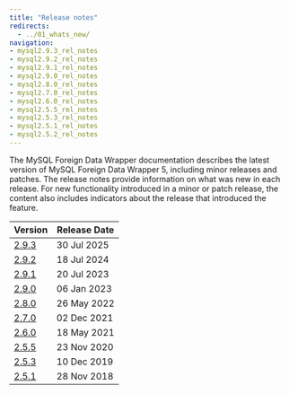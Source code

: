 ```yaml
---
title: "Release notes"
redirects:
  - ../01_whats_new/
navigation:
- mysql2.9.3_rel_notes
- mysql2.9.2_rel_notes
- mysql2.9.1_rel_notes
- mysql2.9.0_rel_notes
- mysql2.8.0_rel_notes
- mysql2.7.0_rel_notes
- mysql2.6.0_rel_notes
- mysql2.5.5_rel_notes
- mysql2.5.3_rel_notes
- mysql2.5.1_rel_notes
- mysql2.5.2_rel_notes
---
```


The MySQL Foreign Data Wrapper documentation describes the latest version of MySQL Foreign Data Wrapper 5, including minor releases and patches. The release notes provide information on what was new in each release. For new functionality introduced in a minor or patch release, the content also includes indicators about the release that introduced the feature.

| Version                       | Release Date |
|-------------------------------|--------------|
| [2.9.3](mysql2.9.3_rel_notes) | 30 Jul 2025  |
| [2.9.2](mysql2.9.2_rel_notes) | 18 Jul 2024  |
| [2.9.1](mysql2.9.1_rel_notes) | 20 Jul 2023  |
| [2.9.0](mysql2.9.0_rel_notes) | 06 Jan 2023  |
| [2.8.0](mysql2.8.0_rel_notes) | 26 May 2022  |
| [2.7.0](mysql2.7.0_rel_notes) | 02 Dec 2021  |
| [2.6.0](mysql2.6.0_rel_notes) | 18 May 2021  |
| [2.5.5](mysql2.5.5_rel_notes) | 23 Nov 2020  |
| [2.5.3](mysql2.5.3_rel_notes) | 10 Dec 2019  |
| [2.5.1](mysql2.5.1_rel_notes) | 28 Nov 2018  |